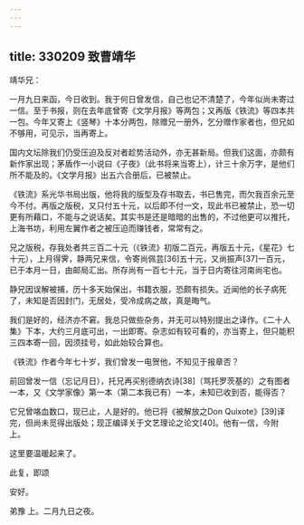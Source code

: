 ```yaml
---
---
---
```

title: 330209 致曹靖华
---




靖华兄：

一月九日来函，今日收到。我于何日曾发信，自己也记不清楚了，今年似尚未寄过一信。至于书报，则在去年底曾寄《文学月报》等两包；又再版《铁流》等四本共一包。今年又寄上《竖琴》十本分两包，除赠兄一册外，乞分赠作家者也，但兄如不够用，可见示，当再寄上。

国内文坛除我们仍受压迫及反对者趁势活动外，亦无甚新局。但我们这面，亦颇有新作家出现；茅盾作一小说曰《子夜》（此书将来当寄上），计三十余万字，是他们所不能及的。《文学月报》出五六合册后，已被禁止。

《铁流》系光华书局出版，他将我的版型及存书取去，书已售完，而欠我百余元至今不付。再版之版税，又只付五十元，以后即不付一文，现此书已被禁止，恐一切更有所藉口，不能与之说话矣。其实书是还是暗暗的出售的，不过他更可以推托，上海书坊，利用左翼作者之被压迫而赚钱者，常常有之。

兄之版税，存我处者共三百二十元（《铁流》初版二百元，再版五十元，《星花》七十元），上月得霁，静两兄来信，令寄尚佩芸[36]五十元，又尚振声[37]一百元，已于本月一日，由邮局汇出。所存尚有一百七十元，当于日内寄往河南尚宅也。

静兄因误解被捕，历十多天始保出，书籍衣服，恐颇有损失。近闻他的长子病死了，未知是否因封门，无居处，受冷成病之故，真是晦气。

我们是好的，经济亦不窘。我总只做些杂务，并无可以特别提出之译作。《二十人集》下本，大约三月底可出，一出即寄。杂志如有较可看的，亦当寄上，但只能积三四本寄一回，因须挂号，如此始较合算也。

《铁流》作者今年七十岁，我们曾发一电贺他，不知见于报章否？

前回曾发一信（忘记月日），托兄再买别德纳衣诗[38]（骂托罗茨基的）之有图者一本，又《文学家像》第一本（第二本我已有）一本，未知已收到否，能得否？

它兄曾咯血数口，现已止，人是好的。他已将《被解放之Don Quixote》[39]译完，但尚未觅得出版处；现正编译关于文艺理论之论文[40]。他有一信，今附上。

这里要温暖起来了。

此复，即颂

安好。

弟豫 上。二月九日之夜。